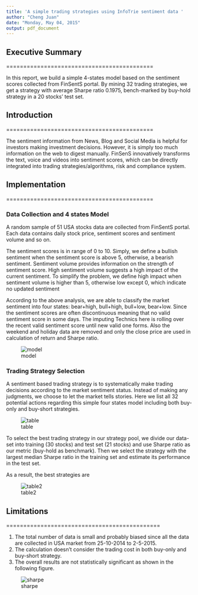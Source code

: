 ```yaml
---
title: 'A simple trading strategies using InfoTrie sentiment data '
author: "Cheng Juan"
date: "Monday, May 04, 2015"
output: pdf_document
---
```


## Executive Summary

===========================================

In this report, we build a simple 4-states model based on the sentiment scores collected from FinSentS portal. By mining 32 trading strategies, we get a strategy with average Sharpe ratio 0.1975, bench-marked by buy-hold strategy in a 20 stocks' test set. 


## Introduction

===========================================

The sentiment information from News, Blog and Social Media is helpful for investors making investment decisions. However, it is simply too much information on the web to digest manually. FinSenS innovatively transforms the text, voice and videos into sentiment scores, which can be directly integrated into trading strategies/algorithms, risk and compliance system. 

## Implementation

===========================================


### Data Collection and 4 states Model

A random sample of 51 USA stocks data are collected from FinSentS portal. Each data contains daily stock price, sentiment scores and sentiment volume and so on. 

The sentiment scores is in range of 0 to 10. Simply, we define a bullish sentiment when the sentiment score is above 5, otherwise, a bearish sentiment. Sentiment volume provides information on the strength of sentiment score. High sentiment volume suggests a high impact of the current sentiment. To simplify the problem, we define high impact when sentiment volume is higher than 5, otherwise low except 0, which indicate no updated sentiment

According to the above analysis, we are able to classify the market sentiment into four states: bear+high, bull+high, bull+low, bear+low. Since the sentiment scores are often discontinuous meaning that no valid sentiment score in some days. The imputing Technics here is rolling over the recent valid sentiment score until new valid one forms. Also the weekend and holiday data are removed and only the close price are used in calculation of return and Sharpe ratio.

![model](./sentiment.png)

### Trading Strategy Selection

A sentiment based trading strategy is to systematically make trading decisions according to the market sentiment status. Instead of making any judgments, we choose to let the market tells stories. Here we list all 32 potential actions regarding this simple four states model including both buy-only and buy-short strategies.

![table](./table.png)

To select the best trading strategy in our strategy pool, we divide our data-set into training (30 stocks) and test set (21 stocks) and use Sharpe ratio as our metric (buy-hold as benchmark). Then we select the strategy with the largest median Sharpe ratio in the training set and estimate its performance in the test set.

As a result, the best strategies are 


![table2](./table2.png)


## Limitations

=============================================

1. The total number of data is small and probably biased since all the data are collected in USA market from 25-10-2014 to 2-5-2015.
2. The calculation doesn't consider the trading cost in both buy-only and buy-short strategy.
3. The overall results are not statistically significant as shown in the following figure. 

![sharpe](./sharpe.png)




